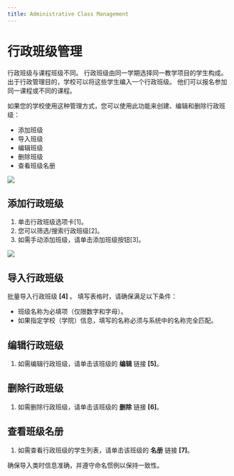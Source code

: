 ```yaml
---
title: Administrative Class Management
---
```




# 行政班级管理 


 行政班级与课程班级不同。 行政班级由同一学期选择同一教学项目的学生构成。 出于行政管理目的，学校可以将这些学生编入一个行政班级。 他们可以报名参加同一课程或不同的课程。 
 
 如果您的学校使用这种管理方式，您可以使用此功能来创建、编辑和删除行政班级： 
 - 添加班级
 - 导入班级 
 - 编辑班级 
 - 删除班级 
 - 查看班级名册


![](/img/ulearning/admin/classes01.png)

## 添加行政班级

1. 单击行政班级选项卡[1]。
2. 您可以筛选/搜索行政班级[2]。
3. 如需手动添加班级，请单击添加班级按钮[3]。

![](/img/ulearning/admin/classes02.png)
## 导入行政班级 

批量导入行政班级 **[4]** 。 填写表格时，请确保满足以下条件： 
 - 班级名称为必填项（仅限数字和字母）。 
 - 如果指定学校（学院）信息，填写的名称必须与系统中的名称完全匹配。 
 
 ## 编辑行政班级 
 1. 如需编辑行政班级，请单击该班级的 **编辑** 链接 **[5]**。 

 ## 删除行政班级 
 1. 如需删除行政班级，请单击该班级的 **删除** 链接 **[6]**。 

 ## 查看班级名册 
 1. 如需查看行政班级的学生列表，请单击该班级的 **名册** 链接 **[7]**。

<Callout type="info" emoji="ℹ️">
  确保导入类时信息准确，并遵守命名惯例以保持一致性。
</Callout>
